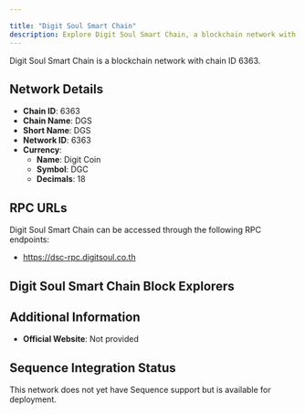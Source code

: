 ```yaml
---

title: "Digit Soul Smart Chain"
description: Explore Digit Soul Smart Chain, a blockchain network with chain ID 6363. Learn about its native currency, Digit Coin, and how to interact with the network.
---
```




Digit Soul Smart Chain is a blockchain network with chain ID 6363.

## Network Details

- **Chain ID**: 6363
- **Chain Name**: DGS
- **Short Name**: DGS
- **Network ID**: 6363
- **Currency**: 
  - **Name**: Digit Coin
  - **Symbol**: DGC
  - **Decimals**: 18

## RPC URLs

Digit Soul Smart Chain can be accessed through the following RPC endpoints:

- https://dsc-rpc.digitsoul.co.th

## Digit Soul Smart Chain Block Explorers



## Additional Information

- **Official Website**: Not provided

## Sequence Integration Status

This network does not yet have Sequence support but is available for deployment.
